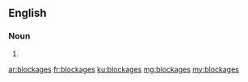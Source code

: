==English==

===Noun===
{{head|en|plural}}

# {{plural of|blockage|lang=en|nocat=1}}

[[ar:blockages]]
[[fr:blockages]]
[[ku:blockages]]
[[mg:blockages]]
[[my:blockages]]